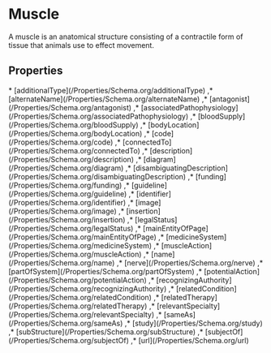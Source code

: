 # Muscle

A muscle is an anatomical structure consisting of a contractile form of tissue that animals use to effect movement.

## Properties

<Grid>
* [additionalType](/Properties/Schema.org/additionalType)
,* [alternateName](/Properties/Schema.org/alternateName)
,* [antagonist](/Properties/Schema.org/antagonist)
,* [associatedPathophysiology](/Properties/Schema.org/associatedPathophysiology)
,* [bloodSupply](/Properties/Schema.org/bloodSupply)
,* [bodyLocation](/Properties/Schema.org/bodyLocation)
,* [code](/Properties/Schema.org/code)
,* [connectedTo](/Properties/Schema.org/connectedTo)
,* [description](/Properties/Schema.org/description)
,* [diagram](/Properties/Schema.org/diagram)
,* [disambiguatingDescription](/Properties/Schema.org/disambiguatingDescription)
,* [funding](/Properties/Schema.org/funding)
,* [guideline](/Properties/Schema.org/guideline)
,* [identifier](/Properties/Schema.org/identifier)
,* [image](/Properties/Schema.org/image)
,* [insertion](/Properties/Schema.org/insertion)
,* [legalStatus](/Properties/Schema.org/legalStatus)
,* [mainEntityOfPage](/Properties/Schema.org/mainEntityOfPage)
,* [medicineSystem](/Properties/Schema.org/medicineSystem)
,* [muscleAction](/Properties/Schema.org/muscleAction)
,* [name](/Properties/Schema.org/name)
,* [nerve](/Properties/Schema.org/nerve)
,* [partOfSystem](/Properties/Schema.org/partOfSystem)
,* [potentialAction](/Properties/Schema.org/potentialAction)
,* [recognizingAuthority](/Properties/Schema.org/recognizingAuthority)
,* [relatedCondition](/Properties/Schema.org/relatedCondition)
,* [relatedTherapy](/Properties/Schema.org/relatedTherapy)
,* [relevantSpecialty](/Properties/Schema.org/relevantSpecialty)
,* [sameAs](/Properties/Schema.org/sameAs)
,* [study](/Properties/Schema.org/study)
,* [subStructure](/Properties/Schema.org/subStructure)
,* [subjectOf](/Properties/Schema.org/subjectOf)
,* [url](/Properties/Schema.org/url)

</Grid>

